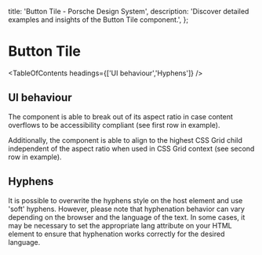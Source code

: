 
  title: 'Button Tile - Porsche Design System',
  description: 'Discover detailed examples and insights of the Button Tile component.',
};

# Button Tile <ComponentStatus tagName="p-button-tile"></ComponentStatus>

<TableOfContents headings={['UI behaviour','Hyphens']} />

## UI behaviour

The component is able to break out of its aspect ratio in case content overflows to be accessibility compliant (see
first row in example).

Additionally, the component is able to align to the highest CSS Grid child independent of the aspect ratio when used in
CSS Grid context (see second row in example).

<ComponentStory story={buttonTileStoryGrid} />

## Hyphens

It is possible to overwrite the hyphens style on the host element and use 'soft' hyphens. However, please note that
hyphenation behavior can vary depending on the browser and the language of the text. In some cases, it may be necessary
to set the appropriate lang attribute on your HTML element to ensure that hyphenation works correctly for the desired
language.

<ComponentExample codeSample={buttonTileExampleHyphens} />
